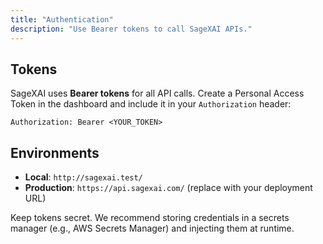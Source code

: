 ```yaml
---
title: "Authentication"
description: "Use Bearer tokens to call SageXAI APIs."
---
```


## Tokens

SageXAI uses **Bearer tokens** for all API calls. Create a Personal Access Token in the dashboard and include it in your `Authorization` header:

```http
Authorization: Bearer <YOUR_TOKEN>
```

## Environments

- **Local**: `http://sagexai.test/`
- **Production**: `https://api.sagexai.com/` (replace with your deployment URL)

Keep tokens secret. We recommend storing credentials in a secrets manager (e.g., AWS Secrets Manager) and injecting them at runtime.

